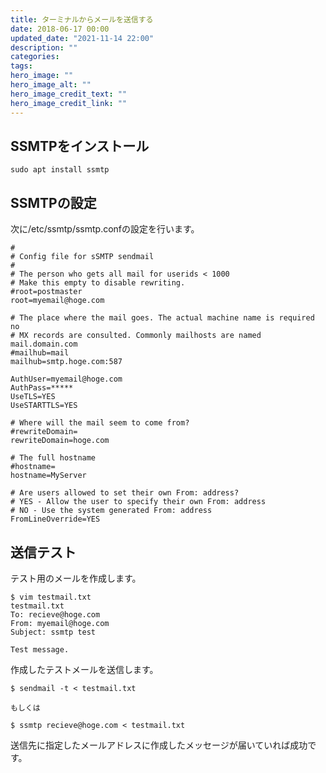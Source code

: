 ```yaml
---
title: ターミナルからメールを送信する
date: 2018-06-17 00:00
updated_date: "2021-11-14 22:00"
description: ""
categories:
tags:
hero_image: ""
hero_image_alt: ""
hero_image_credit_text: ""
hero_image_credit_link: ""
---
```

## SSMTPをインストール
```
sudo apt install ssmtp
```

## SSMTPの設定
次に/etc/ssmtp/ssmtp.confの設定を行います。

```
#
# Config file for sSMTP sendmail
#
# The person who gets all mail for userids < 1000
# Make this empty to disable rewriting.
#root=postmaster
root=myemail@hoge.com

# The place where the mail goes. The actual machine name is required no
# MX records are consulted. Commonly mailhosts are named mail.domain.com
#mailhub=mail
mailhub=smtp.hoge.com:587

AuthUser=myemail@hoge.com
AuthPass=*****
UseTLS=YES
UseSTARTTLS=YES

# Where will the mail seem to come from?
#rewriteDomain=
rewriteDomain=hoge.com

# The full hostname
#hostname=
hostname=MyServer

# Are users allowed to set their own From: address?
# YES - Allow the user to specify their own From: address
# NO - Use the system generated From: address
FromLineOverride=YES
```

## 送信テスト
テスト用のメールを作成します。

```
$ vim testmail.txt
testmail.txt
To: recieve@hoge.com
From: myemail@hoge.com
Subject: ssmtp test

Test message.
```

作成したテストメールを送信します。

```
$ sendmail -t < testmail.txt

もしくは

$ ssmtp recieve@hoge.com < testmail.txt
```

送信先に指定したメールアドレスに作成したメッセージが届いていれば成功です。
